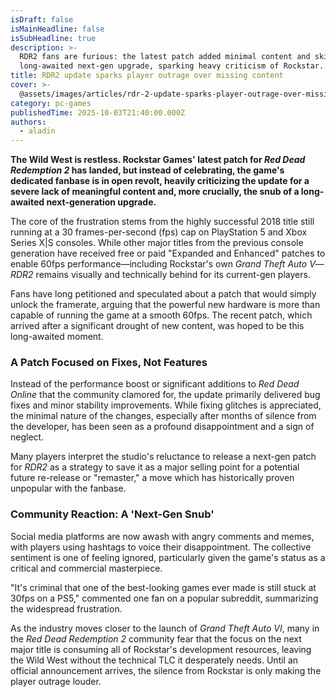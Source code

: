```yaml
---
isDraft: false
isMainHeadline: false
isSubHeadline: true
description: >-
  RDR2 fans are furious: the latest patch added minimal content and skipped the
  long-awaited next-gen upgrade, sparking heavy criticism of Rockstar.
title: RDR2 update sparks player outrage over missing content
cover: >-
  @assets/images/articles/rdr-2-update-sparks-player-outrage-over-missing-content/cover.jpg
category: pc-games
publishedTime: 2025-10-03T21:40:00.000Z
authors:
  - aladin
---
```

**The Wild West is restless. Rockstar Games' latest patch for *Red Dead Redemption 2* has landed, but instead of celebrating, the game's dedicated fanbase is in open revolt, heavily criticizing the update for a severe lack of meaningful content and, more crucially, the snub of a long-awaited next-generation upgrade.**

The core of the frustration stems from the highly successful 2018 title still running at a 30 frames-per-second (fps) cap on PlayStation 5 and Xbox Series X|S consoles. While other major titles from the previous console generation have received free or paid "Expanded and Enhanced" patches to enable 60fps performance—including Rockstar's own *Grand Theft Auto V*—*RDR2* remains visually and technically behind for its current-gen players.

Fans have long petitioned and speculated about a patch that would simply unlock the framerate, arguing that the powerful new hardware is more than capable of running the game at a smooth 60fps. The recent patch, which arrived after a significant drought of new content, was hoped to be this long-awaited moment.

### A Patch Focused on Fixes, Not Features

Instead of the performance boost or significant additions to *Red Dead Online* that the community clamored for, the update primarily delivered bug fixes and minor stability improvements. While fixing glitches is appreciated, the minimal nature of the changes, especially after months of silence from the developer, has been seen as a profound disappointment and a sign of neglect.

Many players interpret the studio's reluctance to release a next-gen patch for *RDR2* as a strategy to save it as a major selling point for a potential future re-release or "remaster," a move which has historically proven unpopular with the fanbase.

### Community Reaction: A 'Next-Gen Snub'

Social media platforms are now awash with angry comments and memes, with players using hashtags to voice their disappointment. The collective sentiment is one of feeling ignored, particularly given the game's status as a critical and commercial masterpiece.

"It's criminal that one of the best-looking games ever made is still stuck at 30fps on a PS5," commented one fan on a popular subreddit, summarizing the widespread frustration.

As the industry moves closer to the launch of *Grand Theft Auto VI*, many in the *Red Dead Redemption 2* community fear that the focus on the next major title is consuming all of Rockstar's development resources, leaving the Wild West without the technical TLC it desperately needs. Until an official announcement arrives, the silence from Rockstar is only making the player outrage louder.
